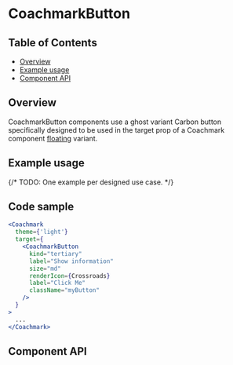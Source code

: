 
# CoachmarkButton

## Table of Contents

- [Overview](#overview)
- [Example usage](#example-usage)
- [Component API](#component-api)

## Overview

CoachmarkButton components use a ghost variant Carbon button specifically
designed to be used in the target prop of a Coachmark component
[floating](https://pages.github.ibm.com/cdai-design/pal/components/onboarding/coachmark/usage#floating)
variant.

## Example usage

{/* TODO: One example per designed use case. */}

<Canvas>
  <div className="CoachmarkBaseExampleUsage">
    <Story of={CoachmarkButtonStories.coachmarkButton} />
  </div>
</Canvas>

## Code sample

```jsx
<Coachmark
  theme={'light'}
  target={
    <CoachmarkButton
      kind="tertiary"
      label="Show information"
      size="md"
      renderIcon={Crossroads}
      label="Click Me"
      className="myButton"
    />
  }
>
  ...
</Coachmark>
```

## Component API

<ArgsTable />

